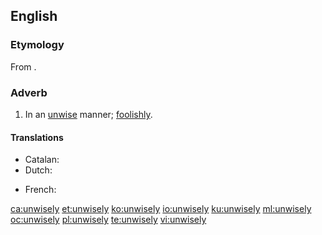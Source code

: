 ==English==

===Etymology===
From {{etyl|ang|en}} {{term|unwīslice|lang=ang}}.

===Adverb===
{{en-adv}}

# In an [[unwise]] manner; [[foolishly]].

====Translations====
{{trans-top|in an unwise manner}}
* Catalan: {{t|ca|nèciament}}
* Dutch: {{t-|nl|onverstandig}}
{{trans-mid}}
* French: {{t+|fr|imprudemment}}
{{trans-bottom}}

[[ca:unwisely]]
[[et:unwisely]]
[[ko:unwisely]]
[[io:unwisely]]
[[ku:unwisely]]
[[ml:unwisely]]
[[oc:unwisely]]
[[pl:unwisely]]
[[te:unwisely]]
[[vi:unwisely]]